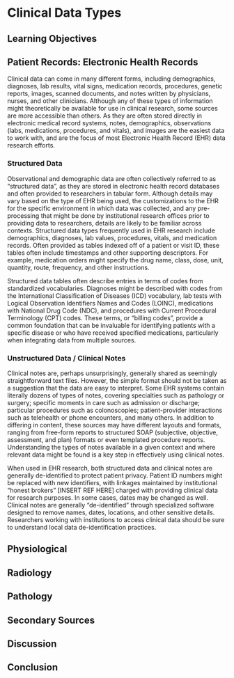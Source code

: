 # Clinical Data Types

## Learning Objectives


## Patient Records: Electronic Health Records

Clinical data can come in many different forms, including demographics, diagnoses, lab results, vital signs, medication records, procedures, genetic reports, images, scanned documents, and notes written by physicians, nurses, and other clinicians.  Although any of these types of information might theoretically be available for use in clinical research,  some sources are more accessible than others.   As they are often stored directly in electronic medical record systems, notes, demographics, observations (labs, medications, procedures, and vitals), and images are the easiest data to work with, and are the focus of most Electronic Health Record (EHR) data research efforts. 

### Structured Data

Observational and demographic data are often collectively referred to as “structured data”, as they are stored in electronic health record databases and often provided to researchers in tabular form.  Although details may vary based on the type of EHR being used, the customizations to the EHR for the specific environment in which data was collected, and any pre-processing that might be done by institutional research offices prior to providing data to researchers, details are likely to be familiar across contexts.  Structured data types frequently used in EHR research include demographics, diagnoses, lab values, procedures, vitals, and medication records.  Often provided as tables indexed off of a patient or visit ID, these tables
often include timestamps and other supporting descriptors. For example, medication orders might specify the drug name, class, dose, unit, quantity, route, frequency, and other instructions. 

Structured data tables often describe entries in terms of codes from standardized vocabularies.  Diagnoses might be described with codes from the International Classification of Diseases (ICD) vocabulary, lab tests with Logical Observation Identifiers Names and Codes (LOINC), medications with National Drug Code (NDC), and procedures with Current Procedural Terminology (CPT) codes. These terms, or "billing codes", provide a common foundation that can be invaluable for identifying patients with a specific disease or who have received specified medications, particularly when integrating data from multiple sources. 

### Unstructured Data / Clinical Notes 

Clinical notes are, perhaps unsurprisingly, generally shared as seemingly straightforward text files.  However, the simple format should not be taken as a suggestion that the data are easy to interpret. Some EHR systems contain literally dozens of types of notes, covering specialties such as pathology or surgery; specific moments in care such as admission or discharge; particular procedures such as colonoscopies; patient-provider interactions such as telehealth or phone encounters, and many others. In addition to differing in content, these sources may have different layouts and formats, ranging from free-form reports to structured SOAP (subjective, objective, assessment, and plan) formats or even templated procedure reports. Understanding the types of notes available in a given context and where relevant data might be found is a key step in effectively using clinical notes. 

When used in EHR research, both structured data and clinical notes are generally de-identified to protect patient privacy. Patient ID numbers might be replaced with new identifiers, with linkages maintained by institutional “honest brokers” [INSERT REF HERE] charged with providing clinical data for research purposes. In some cases, dates may be changed as well. Clinical notes are generally “de-identified” through specialized software designed to remove names, dates, locations, and other sensitive details.  Researchers working with institutions to access clinical data should be sure to understand local data de-identification practices.

## Physiological

## Radiology

## Pathology

## Secondary Sources

## Discussion

## Conclusion
